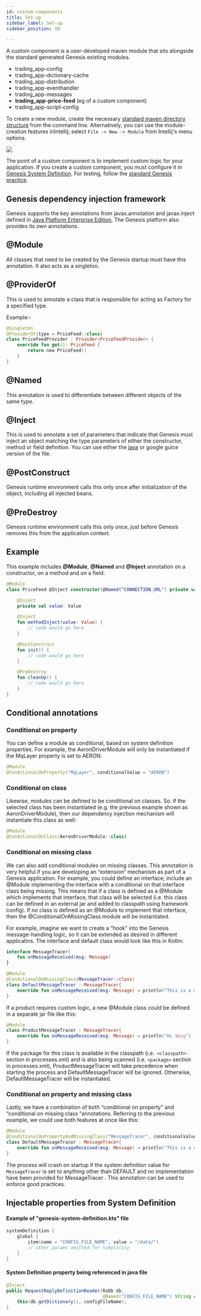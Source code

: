 ```yaml
---
id: custom-components
title: Set-up
sidebar_label: Set-up
sidebar_position: 10

---
```


A custom component is a user-developed maven module that sits alongside the standard generated Genesis existing modules.

- trading_app-config
- trading_app-dictionary-cache
- trading_app-distribution
- trading_app-eventhandler
- trading_app-messages
- **trading_app-price-feed**  (eg of a custom component)
- trading_app-script-config

To create a new module, create the necessary [standard maven directory structure](https://maven.apache.org/guides/introduction/introduction-to-the-standard-directory-layout.html) from the command line. Alternatively, you can use the module-creation features inIntellij;
select ```File -> New -> Module``` from Intellij's menu options.

![](/img/new-module.png)

The point of a custom component is to implement custom logic for your application. If you create a custom component, you must configure it in [Genesis System Definition](/platform-reference/essential-information/system_definitions-latest.md). For testing, follow the [standard Genesis practice](/platform-reference/testing/testing.mdx).

## Genesis dependency injection framework

Genesis supports the key annotations from javax.annotation and javax.inject defined in [Java Platform Enterprise Edition](https://docs.oracle.com/javaee/7/index.html), The Genesis platform also provides its own annotations.

## @Module

All classes that need to be created by the Genesis startup must have this annotation. It also acts as a singleton.

## @ProviderOf

This is used to annotate a class that is responsible for acting as Factory for a specified type.

Example:-
```kotlin
@Singleton
@ProviderOf(type = PriceFeed::class)
class PriceFeedProvider : Provider<PriceFeedProvider> {
    override fun get(): PriceFeed {
        return new PriceFeed()
    }
}
```

## @Named

This annotation is used to differentiate between different objects of the same type.

## @Inject
This is used to annotate a set of parameters that indicate that Genesis must inject an object matching the type parameters of either the constructor, method or field definition. You can use either the [java](https://docs.oracle.com/javaee/6/api/javax/inject/Inject.html#:~:text=Injectable%20constructors%20are%20annotated%20with,most%20one%20constructor%20per%20class.&text=%40Inject%20is%20optional%20for%20public,injectors%20to%20invoke%20default%20constructors.)
 or google guice version of the file. 

## @PostConstruct

Genesis runtime environment calls this only once after initialization of the object, including all injected beans.

## @PreDestroy

Genesis runtime environment calls this only once, just before Genesis removes this from the application context.

## Example

This example includes **@Module**, **@Named** and **@Inject** annotation on a constructor, on a method and on a field.

```kotlin
@Module
class PriceFeed @Inject constructor(@Named("CONNECTION_URL") private val connectionUrl: String) {

    @Inject
    private val value: Value

    @Inject
    fun methodInject(value: Value) {
        // code would go here
    }

    @PostConstruct
    fun init() {
        // code would go here
    }

    @PreDestroy
    fun cleanUp() {
        // code would go here
    }
}
```


## Conditional annotations
### Conditional on property
You can define a module as conditional, based on system definition properties. For example, the AeronDriverModule will only be instantiated if the MqLayer property is set to AERON:

```kotlin
@Module
@ConditionalOnProperty("MqLayer", conditionalValue = "AERON")
```

### Conditional on class
Likewise, modules can be defined to be conditional on classes. So. if the selected class has been instantiated (e.g. the previous example shown as AeronDriverModule), then our dependency injection mechanism will instantiate this class as well:

```kotlin
@Module
@ConditionalOnClass(AeronDriverModule::class)
```

### Conditional on missing class
We can also add conditional modules on missing classes. This annotation is very helpful if you are developing an “extension” mechanism as part of a Genesis application. For example, you could define an interface; include an @Module implementing the interface with a conditional on that interface class being missing. This means that if a class is defined as a @Module which implements that interface, that class will be selected (i.e. this class can be defined in an external jar and added to classpath using framework config). If no class is defined as an @Module to implement that interface, then the @ConditionalOnMissingClass module will be instantiated.

For example, imagine we want to create a “hook” into the Genesis message-handling logic, so it can be extended as desired in different applicatins. The interface and default class would look like this in Kotlin:

```kotlin
interface MessageTracer{
    fun onMessageReceived(msg: Message)
}

@Module
@ConditionalOnMissingClass(MessageTracer::class)
class DefaultMessageTracer : MessageTracer{
    override fun onMessageReceived(msg: Message) = println("This is a message $msg")
}
```
If a product requires custom logic, a new @Module class could be defined in a separate jar file like this:

```kotlin
@Module
class ProductMessageTracer : MessageTracer{
    override fun onMessageReceived(msg: Message) = println("Hi $msg")
}
```
If the package for this class is available in the classpath (i.e.``` <classpath>``` section in processes.xml) and is also being scanned (i.e. ```<package>``` section in processes.xml), ProductMessageTracer will take precedence when starting the process and DefaultMessageTracer will be ignored. Otherwise, DefaultMessageTracer will be instantiated.

### Conditional on property and missing class
Lastly, we have a combination of both “conditional on property” and “conditional on missing class “annotations. Referring to the previous example, we could use both features at once like this:

```kotlin
@Module
@ConditionalOnPropertyAndMissingClass("MessageTracer", conditionalValue = "DEFAULT", MessageTracer::class)
class DefaultMessageTracer : MessageTracer{
    override fun onMessageReceived(msg: Message) = println("This is a message $msg")
}

```
The process will crash on startup if the system definition value for `MessageTracer` is set to anything other than DEFAULT and no implementation have been provided for MessageTracer . This annotation can be used to enforce good practices.

## Injectable properties from System Definition

#### Example of "genesis-system-definition.kts" file

```kotlin
systemDefinition {
    global {
        item(name = "CONFIG_FILE_NAME", value = "/data/")
        // other params omitted for simplicity
    }
}
```

#### System Definition property being referenced in java file
```java
@Inject
public RequestReplyDefinitionReader(RxDb db,
                                    @Named("CONFIG_FILE_NAME") String configFileName) throws GenesisConfigurationException {
    this(db.getDictionary(), configFileName);
}
```